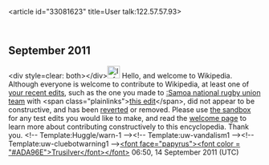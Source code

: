 <article id="33081623" title=User talk:122.57.57.93>
	<talkpage id="33081623" title="User talk:122.57.57.93">

== September 2011 ==

&lt;div style=clear: both&gt;&lt;/div&gt;[[File:Information.svg|25px|alt=|link=]] Hello, and welcome to Wikipedia. Although everyone is welcome to contribute to Wikipedia, at least one of [[Special:Contributions/122.57.57.93|your recent edits]], such as the one you made to [[:Samoa national rugby union team]] with &lt;span class=&quot;plainlinks&quot;&gt;[http://en.wikipedia.org/wiki/Samoa_national_rugby_union_team?diff=450425832 this edit]&lt;/span&gt;, did not appear to be constructive, and has been [[Help:Reverting|reverted]] or removed. Please use [[Wikipedia:Sandbox|the sandbox]] for any test edits you would like to make, and read the [[Wikipedia:Welcoming committee/Welcome to Wikipedia|welcome page]] to learn more about contributing constructively to this encyclopedia. Thank you. &lt;!-- Template:Huggle/warn-1 --&gt;&lt;!-- Template:uw-vandalism1 --&gt;&lt;!-- Template:uw-cluebotwarning1 --&gt;[[User:Trusilver|&lt;font face=&quot;papyrus&quot;&gt;&lt;font color = &quot;#ADA96E&quot;&gt;Trusilver&lt;/font&gt;&lt;/font&gt;]] 06:50, 14 September 2011 (UTC)
	</talkpage>
</article>